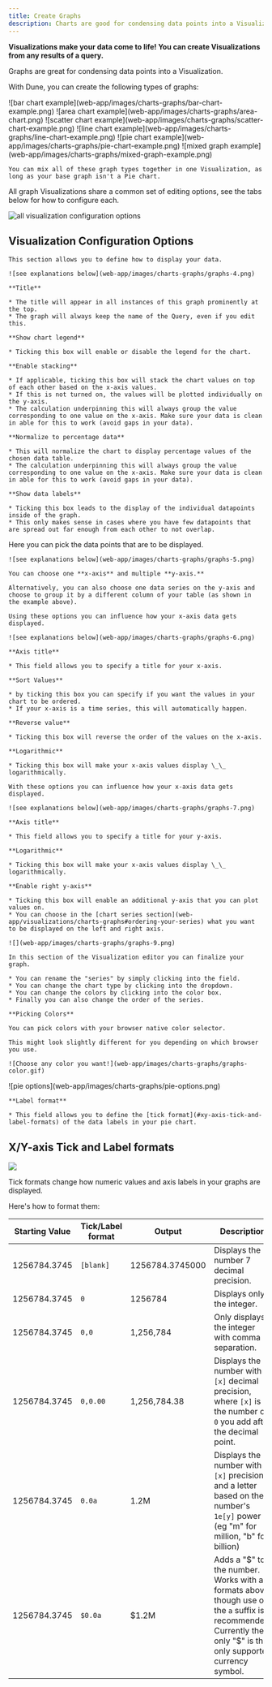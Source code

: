 ```yaml
---
title: Create Graphs
description: Charts are good for condensing data points into a Visualization. Learn how to make them here
---
```


**Visualizations make your data come to life! You can create Visualizations from any results of a query.**

Graphs are great for condensing data points into a Visualization.

With Dune, you can create the following types of graphs:

<Tabs>
  <Tab title="Bar charts">
    ![bar chart example](web-app/images/charts-graphs/bar-chart-example.png)
  </Tab>
  <Tab title="Area charts">
    ![area chart example](web-app/images/charts-graphs/area-chart.png)
  </Tab>
  <Tab title="Scatter charts">
    ![scatter chart example](web-app/images/charts-graphs/scatter-chart-example.png)
  </Tab>
  <Tab title="Line charts">
    ![line chart example](web-app/images/charts-graphs/line-chart-example.png)
  </Tab>
  <Tab title="Pie charts">
    ![pie chart example](web-app/images/charts-graphs/pie-chart-example.png)
  </Tab>
  <Tab title="Mixed graph">
    ![mixed graph example](web-app/images/charts-graphs/mixed-graph-example.png)
  </Tab>
</Tabs>

    You can mix all of these graph types together in one Visualization, as long as your base graph isn't a Pie chart.

All graph Visualizations share a common set of editing options, see the tabs below for how to configure each.

![all visualization configuration options](web-app/images/charts-graphs/all-visualization-configuration-options.png)

## Visualization Configuration Options

<Tabs>
  <Tab title="Chart options">

    This section allows you to define how to display your data.

    ![see explanations below](web-app/images/charts-graphs/graphs-4.png)

    **Title**

    * The title will appear in all instances of this graph prominently at the top.
    * The graph will always keep the name of the Query, even if you edit this.

    **Show chart legend**

    * Ticking this box will enable or disable the legend for the chart.

    **Enable stacking**

    * If applicable, ticking this box will stack the chart values on top of each other based on the x-axis values.
    * If this is not turned on, the values will be plotted individually on the y-axis.
    * The calculation underpinning this will always group the value corresponding to one value on the x-axis. Make sure your data is clean in able for this to work (avoid gaps in your data).

    **Normalize to percentage data**

    * This will normalize the chart to display percentage values of the chosen data table.
    * The calculation underpinning this will always group the value corresponding to one value on the x-axis. Make sure your data is clean in able for this to work (avoid gaps in your data).

    **Show data labels**

    * Ticking this box leads to the display of the individual datapoints inside of the graph.
    * This only makes sense in cases where you have few datapoints that are spread out far enough from each other to not overlap.

  </Tab>
  <Tab title="Result data">
    Here you can pick the data points that are to be displayed.

    ![see explanations below](web-app/images/charts-graphs/graphs-5.png)

    You can choose one **x-axis** and multiple **y-axis.**

    Alternatively, you can also choose one data series on the y-axis and choose to group it by a different column of your table (as shown in the example above).
  </Tab>
  <Tab title="X-axis options">

    Using these options you can influence how your x-axis data gets displayed.

    ![see explanations below](web-app/images/charts-graphs/graphs-6.png)

    **Axis title**

    * This field allows you to specify a title for your x-axis.

    **Sort Values**

    * by ticking this box you can specify if you want the values in your chart to be ordered.
    * If your x-axis is a time series, this will automatically happen.

    **Reverse value**

    * Ticking this box will reverse the order of the values on the x-axis.

    **Logarithmic**

    * Ticking this box will make your x-axis values display \_\_ logarithmically.
  </Tab>
    <Tab title="Y-axis options">

    With these options you can influence how your x-axis data gets displayed.

    ![see explanations below](web-app/images/charts-graphs/graphs-7.png)

    **Axis title**

    * This field allows you to specify a title for your y-axis.

    **Logarithmic**

    * Ticking this box will make your x-axis values display \_\_ logarithmically.

    **Enable right y-axis**

    * Ticking this box will enable an additional y-axis that you can plot values on.
    * You can choose in the [chart series section](web-app/visualizations/charts-graphs#ordering-your-series) what you want to be displayed on the left and right axis.
  </Tab>
    <Tab title="Series options">

    ![](web-app/images/charts-graphs/graphs-9.png)

    In this section of the Visualization editor you can finalize your graph.

    * You can rename the "series" by simply clicking into the field.
    * You can change the chart type by clicking into the dropdown.
    * You can change the colors by clicking into the color box.
    * Finally you can also change the order of the series.

    **Picking Colors**

    You can pick colors with your browser native color selector.

    This might look slightly different for you depending on which browser you use.

    ![Choose any color you want!](web-app/images/charts-graphs/graphs-color.gif)
  </Tab>
    <Tab title="Pie options">
    ![pie options](web-app/images/charts-graphs/pie-options.png)
    
    **Label format**

    * This field allows you to define the [tick format](#xy-axis-tick-and-label-formats) of the data labels in your pie chart.
  </Tab>
</Tabs>

## X/Y-axis Tick and Label formats

![](web-app/images/charts-graphs/graphs-8.png)

Tick formats change how numeric values and axis labels in your graphs are displayed.

Here's how to format them:

| Starting Value        | Tick/Label format | Output          | Description                                                                                                                                           |
| ------------ | ----------- | --------------- | ----------------------------------------------------------------------------------------------------------------------------------------------------- |
| 1256784.3745 | `[blank]`  | 1256784.3745000 | Displays the number 7 decimal precision.                                                                                                                |
| 1256784.3745 | `0`           | 1256784         | Displays only the integer.                                                                                                                            |
| 1256784.3745 | `0,0`         | 1,256,784       | Only displays the integer with comma separation.                                                                                                      |
| 1256784.3745 | `0,0.00`      | 1,256,784.38    | Displays the number with `[x]` decimal precision, where `[x]` is the number of `0` you add after the decimal point.                                                                |
| 1256784.3745 | `0.0a`     | 1.2M            | Displays the number with `[x]` precision and a letter based on the number's `1e[y]` power (eg "m" for million, "b" for billion)  |
| 1256784.3745 | `$0.0a`    | $1.2M           | Adds a "\$" to the number. Works with all formats above though use of the `a` suffix is recommended. Currently the only "\$" is the only supported currency symbol.                                                                                      |